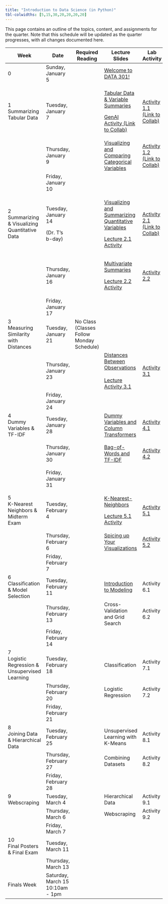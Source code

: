 ```yaml
---
title: "Introduction to Data Science (in Python)"
tbl-colwidths: [5,15,30,20,20,20,20]
---
```


This page contains an outline of the topics, content, and assignments for the quarter. Note that this schedule will be updated as the quarter progresses, with all changes documented here.

+-----------------------------------------------+----------------------------------+-------------------------------------------+-------------------------------------------------------------------------------------------------------------------------------------------------------------------------+--------------------------------------------------------------------------------------------------------------------------------------------------------+----------------------------------------------------------------------------------------------------------+---------------------------+
| Week                                          | Date                             | Required Reading                          | Lecture Slides                                                                                                                                                          | Lab Activity                                                                                                                                           | Weekly Assignment                                                                                        | Exams & Project           |
+===============================================+==================================+===========================================+=========================================================================================================================================================================+========================================================================================================================================================+==========================================================================================================+===========================+
| 0                                             | Sunday, January 5                |                                           | [Welcome to DATA 301!](/slides/00-welcome.qmd "Welcome to DATA 301!")                                                                                                   |                                                                                                                                                        |                                                                                                          |                           |
+-----------------------------------------------+----------------------------------+-------------------------------------------+-------------------------------------------------------------------------------------------------------------------------------------------------------------------------+--------------------------------------------------------------------------------------------------------------------------------------------------------+----------------------------------------------------------------------------------------------------------+---------------------------+
| 1 Summarizing Tabular Data                    | Tuesday, January 7               |                                           | [Tabular Data & Variable Summaries](/slides/01-tabular-data-summaries.qmd "Tabular Data & Variable Summaries")                                                          | [Activity 1.1 (Link to Collab)](https://colab.research.google.com/drive/1L7vRYObMyqvWWlFaEnZqEJQjpHsWu690?usp=sharing "Activity 1.1 (Link to Collab)") |                                                                                                          |                           |
|                                               |                                  |                                           |                                                                                                                                                                         |                                                                                                                                                        |                                                                                                          |                           |
|                                               |                                  |                                           | [GenAI Activity (Link to Collab)](https://colab.research.google.com/drive/1QNGwd_33HqvANn4ZO8BVbCvmnzMJd28c?usp=sharing "GenAI Activity (Link to Collab)")              |                                                                                                                                                        |                                                                                                          |                           |
+-----------------------------------------------+----------------------------------+-------------------------------------------+-------------------------------------------------------------------------------------------------------------------------------------------------------------------------+--------------------------------------------------------------------------------------------------------------------------------------------------------+----------------------------------------------------------------------------------------------------------+---------------------------+
|                                               | Thursday, January 9              |                                           | [Visualizing and Comparing Categorical Variables](/slides/02-conditional-distributions.qmd "Visualizing and Comparing Categorical Variables")                           | [Activity 1.2 (Link to Collab)](https://colab.research.google.com/drive/1xF6ZnCrvrmbv-K8YUmKOSRpDArr6LhJ7?usp=sharing "Activity 1.2 (Link to Collab)") | [Lab 1A](https://colab.research.google.com/drive/1oJjaV-ci0zaQpxigDJhaV59J7IR9MGu5?usp=sharing "Lab 1A") |                           |
|                                               |                                  |                                           |                                                                                                                                                                         |                                                                                                                                                        |                                                                                                          |                           |
|                                               |                                  |                                           |                                                                                                                                                                         |                                                                                                                                                        | [Lab 1B](https://colab.research.google.com/drive/1Ow4hOxqVdxY7nSuhqTuBGWRWWH3c2ZFX?usp=sharing "Lab 1B") |                           |
+-----------------------------------------------+----------------------------------+-------------------------------------------+-------------------------------------------------------------------------------------------------------------------------------------------------------------------------+--------------------------------------------------------------------------------------------------------------------------------------------------------+----------------------------------------------------------------------------------------------------------+---------------------------+
|                                               | Friday, January 10               |                                           |                                                                                                                                                                         |                                                                                                                                                        | Lab 1 Due by Midnight                                                                                    |                           |
+-----------------------------------------------+----------------------------------+-------------------------------------------+-------------------------------------------------------------------------------------------------------------------------------------------------------------------------+--------------------------------------------------------------------------------------------------------------------------------------------------------+----------------------------------------------------------------------------------------------------------+---------------------------+
| 2 Summarizing & Visualizing Quantitative Data | Tuesday, January 14              |                                           | [Visualizing and Summarizing Quantitative Variables](/slides/03-quantitative-variables.qmd "Visualizing and Summarizing Quantitative Variables")                        | [Activity 2.1 (Link to Collab)](https://colab.research.google.com/drive/1XBzyo6WxGv9JesWvFl-JoMsk_fIIwZHs?usp=sharing "Activity 2.1 (Link to Collab)") |                                                                                                          |                           |
|                                               |                                  |                                           |                                                                                                                                                                         |                                                                                                                                                        |                                                                                                          |                           |
|                                               | (Dr. T's b-day)                  |                                           | [Lecture 2.1 Activity](https://colab.research.google.com/drive/1coXx5_Kij_xKWhCd2rNWlrjOm8p5cwaj?usp=sharing "Lecture 2.1 Activity")                                    |                                                                                                                                                        |                                                                                                          |                           |
+-----------------------------------------------+----------------------------------+-------------------------------------------+-------------------------------------------------------------------------------------------------------------------------------------------------------------------------+--------------------------------------------------------------------------------------------------------------------------------------------------------+----------------------------------------------------------------------------------------------------------+---------------------------+
|                                               | Thursday, January 16             |                                           | [Multivariate Summaries](/slides/04-group-by.qmd "Multivariate Summaries")                                                                                              | [Activity 2.2](https://colab.research.google.com/drive/1z04uCd6DHJ7Ln6zPQORCMqzXgELVPi6s?usp=sharing "Activity 2.2")                                   | [Lab 2A](https://colab.research.google.com/drive/1gTvmY1vMzSweF1tjKP83gfZ4breo1VYc?usp=sharing "Lab 2A") |                           |
|                                               |                                  |                                           |                                                                                                                                                                         |                                                                                                                                                        |                                                                                                          |                           |
|                                               |                                  |                                           | [Lecture 2.2 Activity](https://colab.research.google.com/drive/1jjxyhLnN0BGQXcDYFxH241IbJR6dfG3u?usp=sharing "Lecture 2.2 Activity")                                    |                                                                                                                                                        | [Lab 2B](https://colab.research.google.com/drive/1hOiHuLV2W0BrGShCmFwou61UEPkX8TZD?usp=sharing)          |                           |
+-----------------------------------------------+----------------------------------+-------------------------------------------+-------------------------------------------------------------------------------------------------------------------------------------------------------------------------+--------------------------------------------------------------------------------------------------------------------------------------------------------+----------------------------------------------------------------------------------------------------------+---------------------------+
|                                               | Friday, January 17               |                                           |                                                                                                                                                                         |                                                                                                                                                        | Lab 2 Due by Midnight                                                                                    |                           |
+-----------------------------------------------+----------------------------------+-------------------------------------------+-------------------------------------------------------------------------------------------------------------------------------------------------------------------------+--------------------------------------------------------------------------------------------------------------------------------------------------------+----------------------------------------------------------------------------------------------------------+---------------------------+
| 3\                                            | Tuesday, January 21              | No Class (Classes Follow Monday Schedule) |                                                                                                                                                                         |                                                                                                                                                        |                                                                                                          |                           |
| Measuring Similarity with Distances           |                                  |                                           |                                                                                                                                                                         |                                                                                                                                                        |                                                                                                          |                           |
+-----------------------------------------------+----------------------------------+-------------------------------------------+-------------------------------------------------------------------------------------------------------------------------------------------------------------------------+--------------------------------------------------------------------------------------------------------------------------------------------------------+----------------------------------------------------------------------------------------------------------+---------------------------+
|                                               | Thursday, January 23             |                                           | [Distances Between Observations](/slides/05-distances.qmd "Distances Between Observations")\                                                                            | [Activity 3.1](https://colab.research.google.com/drive/1WMw9KsoGkIH55q3GraqHJlEe7L64Bk7Y?usp=sharing "Activity 3.1")                                   | [Lab 3](https://colab.research.google.com/drive/1qAvJw5w0Ubng9SCGjN_4y5puUBHg1Zd3?usp=sharing "Lab 3")   |                           |
|                                               |                                  |                                           | \                                                                                                                                                                       |                                                                                                                                                        |                                                                                                          |                           |
|                                               |                                  |                                           | [Lecture Activity 3.1](https://colab.research.google.com/drive/1xly33T6Bzx-85peCe-2O9elkbgM97NIW?usp=sharing)                                                           |                                                                                                                                                        |                                                                                                          |                           |
+-----------------------------------------------+----------------------------------+-------------------------------------------+-------------------------------------------------------------------------------------------------------------------------------------------------------------------------+--------------------------------------------------------------------------------------------------------------------------------------------------------+----------------------------------------------------------------------------------------------------------+---------------------------+
|                                               | Friday, January 24               |                                           |                                                                                                                                                                         |                                                                                                                                                        | Lab 3 Due by Midnight                                                                                    |                           |
+-----------------------------------------------+----------------------------------+-------------------------------------------+-------------------------------------------------------------------------------------------------------------------------------------------------------------------------+--------------------------------------------------------------------------------------------------------------------------------------------------------+----------------------------------------------------------------------------------------------------------+---------------------------+
| 4\                                            | Tuesday, January 28              |                                           | [Dummy Variables and Column Transformers](/slides/06-preprocessing.qmd "Dummy Variables and Column Transformers")                                                       | [Activity 4.1](https://colab.research.google.com/drive/1Xzx2cKhxH6I6iYtcOakWVeE8zaDnz0Po?usp=sharing "Activity 4.1")                                   |                                                                                                          |                           |
| Dummy Variables & TF-IDF                      |                                  |                                           |                                                                                                                                                                         |                                                                                                                                                        |                                                                                                          |                           |
+-----------------------------------------------+----------------------------------+-------------------------------------------+-------------------------------------------------------------------------------------------------------------------------------------------------------------------------+--------------------------------------------------------------------------------------------------------------------------------------------------------+----------------------------------------------------------------------------------------------------------+---------------------------+
|                                               | Thursday, January 30             |                                           | [Bag-of-Words and TF-IDF](/slides/07-text-data.qmd "Bag-of-Words and TF-IDF")                                                                                           | [Activity 4.2](https://colab.research.google.com/drive/1iJd-1hy4Tg5S_EgGH1eL7dqnKktoqjrG?usp=sharing "Activity 4.2")                                   | Lab 4A                                                                                                   |                           |
|                                               |                                  |                                           |                                                                                                                                                                         |                                                                                                                                                        |                                                                                                          |                           |
|                                               |                                  |                                           |                                                                                                                                                                         |                                                                                                                                                        | Lab 4B                                                                                                   |                           |
+-----------------------------------------------+----------------------------------+-------------------------------------------+-------------------------------------------------------------------------------------------------------------------------------------------------------------------------+--------------------------------------------------------------------------------------------------------------------------------------------------------+----------------------------------------------------------------------------------------------------------+---------------------------+
|                                               | Friday, January 31               |                                           |                                                                                                                                                                         |                                                                                                                                                        | Lab 4 Due by Midnight                                                                                    |                           |
+-----------------------------------------------+----------------------------------+-------------------------------------------+-------------------------------------------------------------------------------------------------------------------------------------------------------------------------+--------------------------------------------------------------------------------------------------------------------------------------------------------+----------------------------------------------------------------------------------------------------------+---------------------------+
| 5\                                            | Tuesday, February 4              |                                           | [K-Nearest-Neighbors](/slides/08-knn.qmd "K-Nearest-Neighbors")                                                                                                         | [Activity 5.1](https://colab.research.google.com/drive/1uhyxxUBdLpEV-OKtMkNsCtWyS49l3LC8?usp=sharing "Activity 5.1")                                   |                                                                                                          |                           |
| K-Nearest Neighbors & Midterm Exam            |                                  |                                           |                                                                                                                                                                         |                                                                                                                                                        |                                                                                                          |                           |
|                                               |                                  |                                           | [Lecture 5.1 Activity](https://colab.research.google.com/drive/1SXxuLKCZsTB2Hl7WC3xE6MBiO1o_9VmY?usp=sharing "Lecture 5.1 Activity")                                    |                                                                                                                                                        |                                                                                                          |                           |
+-----------------------------------------------+----------------------------------+-------------------------------------------+-------------------------------------------------------------------------------------------------------------------------------------------------------------------------+--------------------------------------------------------------------------------------------------------------------------------------------------------+----------------------------------------------------------------------------------------------------------+---------------------------+
|                                               | Thursday, February 6             |                                           | [Spicing up Your Visualizations](https://docs.google.com/presentation/d/1ZIBJzHWQFJtsQzkak0W-Z5RxT-0wSrvGPckXxhs8M-c/edit?usp=sharing "Spicing up Your Visualizations") | [Activity 5.2](https://colab.research.google.com/drive/1TLIlKAAaJE3tmF8vMC-tO90Rv_8lpgtS?usp=sharing "Activity 5.2")                                   |                                                                                                          | Midterm Exam (in-class)   |
+-----------------------------------------------+----------------------------------+-------------------------------------------+-------------------------------------------------------------------------------------------------------------------------------------------------------------------------+--------------------------------------------------------------------------------------------------------------------------------------------------------+----------------------------------------------------------------------------------------------------------+---------------------------+
|                                               | Friday, February 7               |                                           |                                                                                                                                                                         |                                                                                                                                                        | No lab this week!                                                                                        |                           |
+-----------------------------------------------+----------------------------------+-------------------------------------------+-------------------------------------------------------------------------------------------------------------------------------------------------------------------------+--------------------------------------------------------------------------------------------------------------------------------------------------------+----------------------------------------------------------------------------------------------------------+---------------------------+
| 6\                                            | Tuesday, February 11             |                                           | [Introduction to Modeling](/slides/09-modeling.qmd "Introduction to Modeling")                                                                                          | Activity 6.1                                                                                                                                           |                                                                                                          |                           |
| Classification & Model Selection              |                                  |                                           |                                                                                                                                                                         |                                                                                                                                                        |                                                                                                          |                           |
+-----------------------------------------------+----------------------------------+-------------------------------------------+-------------------------------------------------------------------------------------------------------------------------------------------------------------------------+--------------------------------------------------------------------------------------------------------------------------------------------------------+----------------------------------------------------------------------------------------------------------+---------------------------+
|                                               | Thursday, February 13            |                                           | Cross-Validation and Grid Search                                                                                                                                        | Activity 6.2                                                                                                                                           |                                                                                                          |                           |
+-----------------------------------------------+----------------------------------+-------------------------------------------+-------------------------------------------------------------------------------------------------------------------------------------------------------------------------+--------------------------------------------------------------------------------------------------------------------------------------------------------+----------------------------------------------------------------------------------------------------------+---------------------------+
|                                               | Friday, February 14              |                                           |                                                                                                                                                                         |                                                                                                                                                        | Lab 6 Due by Midnight                                                                                    |                           |
+-----------------------------------------------+----------------------------------+-------------------------------------------+-------------------------------------------------------------------------------------------------------------------------------------------------------------------------+--------------------------------------------------------------------------------------------------------------------------------------------------------+----------------------------------------------------------------------------------------------------------+---------------------------+
| 7\                                            | Tuesday, February 18             |                                           | Classification                                                                                                                                                          | Activity 7.1                                                                                                                                           |                                                                                                          |                           |
| Logistic Regression & Unsupervised Learning   |                                  |                                           |                                                                                                                                                                         |                                                                                                                                                        |                                                                                                          |                           |
+-----------------------------------------------+----------------------------------+-------------------------------------------+-------------------------------------------------------------------------------------------------------------------------------------------------------------------------+--------------------------------------------------------------------------------------------------------------------------------------------------------+----------------------------------------------------------------------------------------------------------+---------------------------+
|                                               | Thursday, February 20            |                                           | Logistic Regression                                                                                                                                                     | Activity 7.2                                                                                                                                           |                                                                                                          |                           |
+-----------------------------------------------+----------------------------------+-------------------------------------------+-------------------------------------------------------------------------------------------------------------------------------------------------------------------------+--------------------------------------------------------------------------------------------------------------------------------------------------------+----------------------------------------------------------------------------------------------------------+---------------------------+
|                                               | Friday, February 21              |                                           |                                                                                                                                                                         |                                                                                                                                                        | Lab 7 Due by Midnight                                                                                    | Project Proposal Due      |
+-----------------------------------------------+----------------------------------+-------------------------------------------+-------------------------------------------------------------------------------------------------------------------------------------------------------------------------+--------------------------------------------------------------------------------------------------------------------------------------------------------+----------------------------------------------------------------------------------------------------------+---------------------------+
| 8\                                            | Tuesday, February 25             |                                           | Unsupervised Learning with K-Means                                                                                                                                      | Activity 8.1                                                                                                                                           |                                                                                                          |                           |
| Joining Data & Hierarchical Data              |                                  |                                           |                                                                                                                                                                         |                                                                                                                                                        |                                                                                                          |                           |
+-----------------------------------------------+----------------------------------+-------------------------------------------+-------------------------------------------------------------------------------------------------------------------------------------------------------------------------+--------------------------------------------------------------------------------------------------------------------------------------------------------+----------------------------------------------------------------------------------------------------------+---------------------------+
|                                               | Thursday, February 27            |                                           | Combining Datasets                                                                                                                                                      | Activity 8.2                                                                                                                                           |                                                                                                          |                           |
+-----------------------------------------------+----------------------------------+-------------------------------------------+-------------------------------------------------------------------------------------------------------------------------------------------------------------------------+--------------------------------------------------------------------------------------------------------------------------------------------------------+----------------------------------------------------------------------------------------------------------+---------------------------+
|                                               | Friday, February 28              |                                           |                                                                                                                                                                         |                                                                                                                                                        | Lab 8 Due by Midnight                                                                                    |                           |
+-----------------------------------------------+----------------------------------+-------------------------------------------+-------------------------------------------------------------------------------------------------------------------------------------------------------------------------+--------------------------------------------------------------------------------------------------------------------------------------------------------+----------------------------------------------------------------------------------------------------------+---------------------------+
| 9\                                            | Tuesday, March 4                 |                                           | Hierarchical Data                                                                                                                                                       | Activity 9.1                                                                                                                                           |                                                                                                          |                           |
| Webscraping                                   |                                  |                                           |                                                                                                                                                                         |                                                                                                                                                        |                                                                                                          |                           |
+-----------------------------------------------+----------------------------------+-------------------------------------------+-------------------------------------------------------------------------------------------------------------------------------------------------------------------------+--------------------------------------------------------------------------------------------------------------------------------------------------------+----------------------------------------------------------------------------------------------------------+---------------------------+
|                                               | Thursday, March 6                |                                           | Webscraping                                                                                                                                                             | Activity 9.2                                                                                                                                           |                                                                                                          |                           |
+-----------------------------------------------+----------------------------------+-------------------------------------------+-------------------------------------------------------------------------------------------------------------------------------------------------------------------------+--------------------------------------------------------------------------------------------------------------------------------------------------------+----------------------------------------------------------------------------------------------------------+---------------------------+
|                                               | Friday, March 7                  |                                           |                                                                                                                                                                         |                                                                                                                                                        | Lab 9 Due by Midnight                                                                                    |                           |
+-----------------------------------------------+----------------------------------+-------------------------------------------+-------------------------------------------------------------------------------------------------------------------------------------------------------------------------+--------------------------------------------------------------------------------------------------------------------------------------------------------+----------------------------------------------------------------------------------------------------------+---------------------------+
| 10\                                           | Tuesday, March 11                |                                           |                                                                                                                                                                         |                                                                                                                                                        |                                                                                                          | Posters Due to be Printed |
| Final Posters & Final Exam                    |                                  |                                           |                                                                                                                                                                         |                                                                                                                                                        |                                                                                                          |                           |
+-----------------------------------------------+----------------------------------+-------------------------------------------+-------------------------------------------------------------------------------------------------------------------------------------------------------------------------+--------------------------------------------------------------------------------------------------------------------------------------------------------+----------------------------------------------------------------------------------------------------------+---------------------------+
|                                               | Thursday, March 13               |                                           |                                                                                                                                                                         |                                                                                                                                                        |                                                                                                          | Final Exam (in-class)     |
+-----------------------------------------------+----------------------------------+-------------------------------------------+-------------------------------------------------------------------------------------------------------------------------------------------------------------------------+--------------------------------------------------------------------------------------------------------------------------------------------------------+----------------------------------------------------------------------------------------------------------+---------------------------+
| Finals Week                                   | Saturday, March 15 10:10am - 1pm |                                           |                                                                                                                                                                         |                                                                                                                                                        |                                                                                                          | Poster Presentations      |
+-----------------------------------------------+----------------------------------+-------------------------------------------+-------------------------------------------------------------------------------------------------------------------------------------------------------------------------+--------------------------------------------------------------------------------------------------------------------------------------------------------+----------------------------------------------------------------------------------------------------------+---------------------------+

